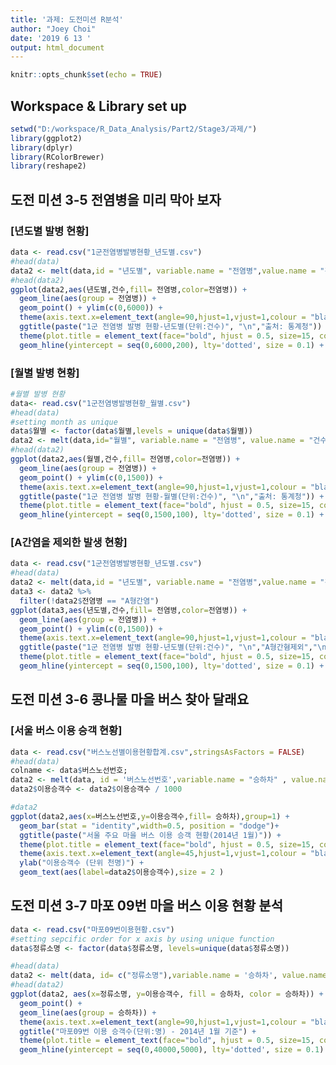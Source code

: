 ```yaml
---
title: '과제: 도전미션 R분석'
author: "Joey Choi"
date: '2019 6 13 '
output: html_document
---
```


```r
knitr::opts_chunk$set(echo = TRUE)
```

## Workspace & Library set up
```r
setwd("D:/workspace/R_Data_Analysis/Part2/Stage3/과제/")
library(ggplot2)
library(dplyr)
library(RColorBrewer)
library(reshape2)
```

## 도전 미션 3-5 전염병을 미리 막아 보자 

### [년도별 발병 현황]

```r
data <- read.csv("1군전염병발병현황_년도별.csv")
#head(data)
data2 <- melt(data,id = "년도별", variable.name = "전염병",value.name = "건수")
#head(data2)
ggplot(data2,aes(년도별,건수,fill= 전염병,color=전염병)) +
  geom_line(aes(group = 전염병)) + 
  geom_point() + ylim(c(0,6000)) + 
  theme(axis.text.x=element_text(angle=90,hjust=1,vjust=1,colour = "black",size =8)) + 
  ggtitle(paste("1군 전염병 발병 현황-년도별(단위:건수)", "\n","출처: 통계청")) +
  theme(plot.title = element_text(face="bold", hjust = 0.5, size=15, color="darkblue")) +
  geom_hline(yintercept = seq(0,6000,200), lty='dotted', size = 0.1) + xlab(" ") + ylab("")  
```

###  [월별 발병 현황]

```r
#월별 발병 현황
data<- read.csv("1군전염병발병현황_월별.csv")
#head(data)
#setting month as unique 
data$월별 <- factor(data$월별,levels = unique(data$월별))
data2 <- melt(data,id="월별", variable.name = "전염병", value.name = "건수")
#head(data2)
ggplot(data2,aes(월별,건수,fill= 전염병,color=전염병)) +
  geom_line(aes(group = 전염병)) + 
  geom_point() + ylim(c(0,1500)) + 
  theme(axis.text.x=element_text(angle=90,hjust=1,vjust=1,colour = "black",size =8)) + 
  ggtitle(paste("1군 전염병 발병 현황-월별(단위:건수)", "\n","출처: 통계청")) +
  theme(plot.title = element_text(face="bold", hjust = 0.5, size=15, color="darkblue")) +
  geom_hline(yintercept = seq(0,1500,100), lty='dotted', size = 0.1) + xlab(" ") + ylab("")  
```

### [A간염을 제외한 발생 현황]

```r
data <- read.csv("1군전염병발병현황_년도별.csv")
#head(data)
data2 <- melt(data,id = "년도별", variable.name = "전염병",value.name = "건수")
data3 <- data2 %>% 
  filter(!data2$전염병 == "A형간염")
ggplot(data3,aes(년도별,건수,fill= 전염병,color=전염병)) +
  geom_line(aes(group = 전염병)) + 
  geom_point() + ylim(c(0,1500)) + 
  theme(axis.text.x=element_text(angle=90,hjust=1,vjust=1,colour = "black",size =8)) + 
  ggtitle(paste("1군 전염병 발병 현황-년도별(단위:건수)", "\n","A형간혐제외","\n","출처: 통계청")) +
  theme(plot.title = element_text(face="bold", hjust = 0.5, size=15, color="darkblue")) +
  geom_hline(yintercept = seq(0,1500,100), lty='dotted', size = 0.1) + xlab(" ") + ylab("")  

```

## 도전 미션 3-6 콩나물 마을 버스 찾아 달래요

### [서울 버스 이용 승객 현황]

```r
data <- read.csv("버스노선별이용현황합계.csv",stringsAsFactors = FALSE)
#head(data)
colname <- data$버스노선번호;
data2 <- melt(data, id = '버스노선번호',variable.name = "승하차" , value.name = "이용승객수")
data2$이용승객수 <- data2$이용승객수 / 1000

#data2
ggplot(data2,aes(x=버스노선번호,y=이용승객수,fill= 승하차),group=1) + 
  geom_bar(stat = "identity",width=0.5, position = "dodge")+ 
  ggtitle(paste("서울 주요 마을 버스 이용 승객 현황(2014년 1월)")) +
  theme(plot.title = element_text(face="bold", hjust = 0.5, size=15, color="darkblue")) + 
  theme(axis.text.x=element_text(angle=45,hjust=1,vjust=1,colour = "black",size =8)) + 
  ylab("이용승객수 (단위 천명)") + 
  geom_text(aes(label=data2$이용승객수),size = 2 )  
```

## 도전 미션 3-7 마포 09번 마을 버스 이용 현황 분석


```r
data <- read.csv("마포09번이용현황.csv")
#setting sepcific order for x axis by using unique function
data$정류소명 <- factor(data$정류소명, levels=unique(data$정류소명))

#head(data)  
data2 <- melt(data, id= c("정류소명"),variable.name = '승하차', value.name = '이용승객수') 
#head(data2)
ggplot(data2, aes(x=정류소명, y=이용승객수, fill = 승하차, color = 승하차)) + 
  geom_point() + 
  geom_line(aes(group = 승하차)) +
  theme(axis.text.x=element_text(angle=90,hjust=1,vjust=1,colour = "black",size =8)) + 
  ggtitle("마포09번 이용 승객수(단위:명) - 2014년 1월 기준") +
  theme(plot.title = element_text(face="bold", hjust = 0.5, size=15, color="darkblue")) +
  geom_hline(yintercept = seq(0,40000,5000), lty='dotted', size = 0.1) 
```



